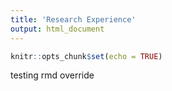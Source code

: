 ```yaml
---
title: 'Research Experience'
output: html_document
---
```


```r
knitr::opts_chunk$set(echo = TRUE)
```

```{=html}
<p>testing rmd override</p>
```